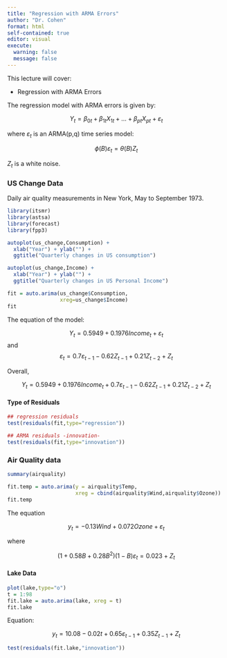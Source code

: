 ```yaml
---
title: "Regression with ARMA Errors"
author: "Dr. Cohen"
format: html
self-contained: true
editor: visual
execute: 
  warning: false
  message: false
---
```


This lecture will cover:

-   Regression with ARMA Errors

The regression model with ARMA errors is given by:

$$
Y_t = \beta_{0t} + \beta_{1t} X_{1t} + \ldots + \beta_{pt} X_{pt} + \varepsilon_t
$$

where $\varepsilon_t$ is an ARMA(p,q) time series model:

$$
\phi(B)\varepsilon_t = \theta(B) Z_t 
$$

$Z_t$ is a white noise.

### US Change Data

Daily air quality measurements in New York, May to September 1973.

```r
library(itsmr)
library(astsa)
library(forecast)
library(fpp3)

autoplot(us_change,Consumption) +
  xlab("Year") + ylab("") + 
  ggtitle("Quarterly changes in US consumption")

autoplot(us_change,Income) +
  xlab("Year") + ylab("") + 
  ggtitle("Quarterly changes in US Personal Income")

fit = auto.arima(us_change$Consumption, 
                 xreg=us_change$Income)
fit
```

The equation of the model:

$$
Y_t = 0.5949 + 0.1976 Income_t + \varepsilon_t
$$
and
$$
\varepsilon_t = 0.7\varepsilon_{t-1} -0.62 Z_{t-1} + 0.21 Z_{t-2} + Z_t
$$

Overall,

$$
Y_t = 0.5949 + 0.1976 Income_t + 0.7\varepsilon_{t-1} -0.62 Z_{t-1} + 0.21 Z_{t-2} + Z_t
$$

#### Type of Residuals
```r
## regression residuals
test(residuals(fit,type="regression"))

## ARMA residuals -innovation-
test(residuals(fit,type="innovation"))
```

### Air Quality data

```r
summary(airquality)

fit.temp = auto.arima(y = airquality$Temp, 
                      xreg = cbind(airquality$Wind,airquality$Ozone))
fit.temp
```

The equation

$$
y_t = -0.13 Wind + 0.072 Ozone + \varepsilon_t 
$$


where

$$
(1+0.58B+0.28B^2)(1-B)\varepsilon_t = 0.023 + Z_t
$$



#### Lake Data

```r
plot(lake,type="o")
t = 1:98
fit.lake = auto.arima(lake, xreg = t)
fit.lake
```
Equation:

$$
y_t = 10.08 -0.02t + 0.65\varepsilon_{t-1} + 0.35 Z_{t-1} + Z_t
$$
```r
test(residuals(fit.lake,"innovation"))
```

